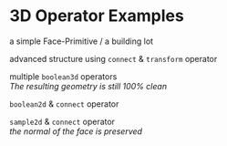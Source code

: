 
# 3D Operator Examples

a simple Face-Primitive / a building lot

<Showcase primitive={test0} />

advanced structure using `connect` & `transform` operator

<Showcase primitive={test1} />

multiple `boolean3d` operators  
_The resulting geometry is still 100% clean_

<Showcase primitive={test2} />

`boolean2d` & `connect` operator

<Showcase primitive={test3} />

`sample2d` & `connect` operator  
_the normal of the face is preserved_

<Showcase primitive={test4} />

<Showcase primitive={test5} />
